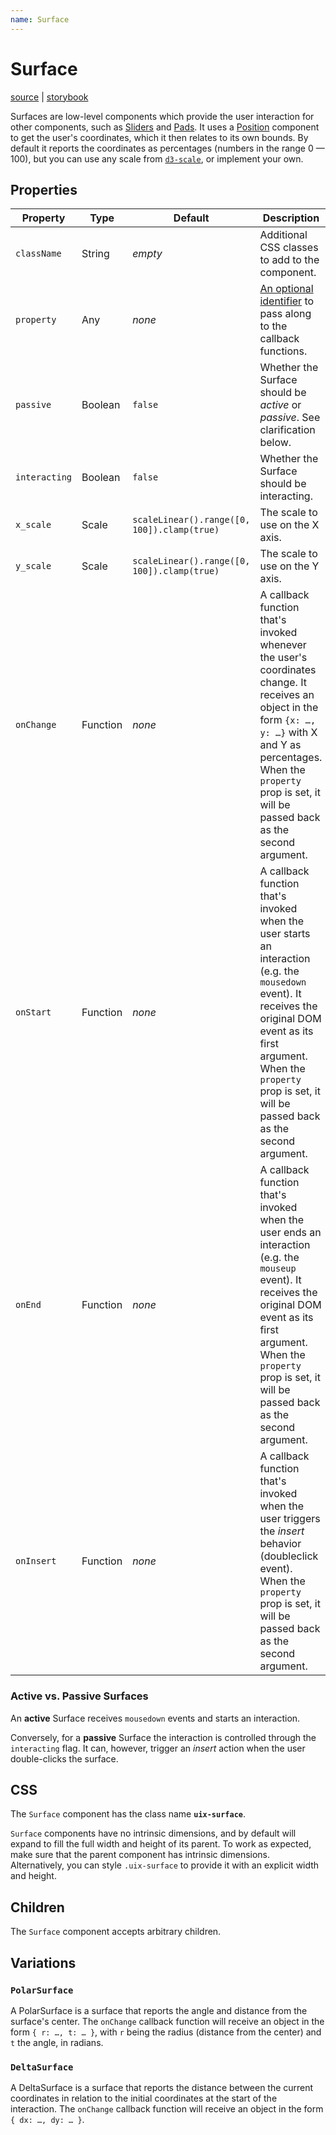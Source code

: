```yaml
---
name: Surface
---
```


# Surface

[source][source] | [storybook][storybook]

Surfaces are low-level components which provide the user interaction for other components, such as [Sliders](./Slider.md) and [Pads](./Pad.md). It uses a [Position](./Position.md) component to get the user's coordinates, which it then relates to its own bounds. By default it reports the coordinates as percentages (numbers in the range 0 — 100), but you can use any scale from [`d3-scale`][d3-scale], or implement your own.

## Properties

| Property      | Type     | Default                                     | Description                                                                                                                                                                                                                                    |
| ------------- | -------- | ------------------------------------------- | ---------------------------------------------------------------------------------------------------------------------------------------------------------------------------------------------------------------------------------------------- |
| `className`   | String   | _empty_                                     | Additional CSS classes to add to the component.                                                                                                                                                                                                |
| `property`    | Any      | _none_                                      | [An optional identifier][property] to pass along to the callback functions.                                                                                                                                                                    |
| `passive`     | Boolean  | `false`                                     | Whether the Surface should be _active_ or _passive_. See clarification below.                                                                                                                                                                  |
| `interacting` | Boolean  | `false`                                     | Whether the Surface should be interacting.                                                                                                                                                                                                     |
| `x_scale`     | Scale    | `scaleLinear().range([0, 100]).clamp(true)` | The scale to use on the X axis.                                                                                                                                                                                                                |
| `y_scale`     | Scale    | `scaleLinear().range([0, 100]).clamp(true)` | The scale to use on the Y axis.                                                                                                                                                                                                                |
| `onChange`    | Function | _none_                                      | A callback function that's invoked whenever the user's coordinates change. It receives an object in the form `{x: …, y: …}` with X and Y as percentages. When the `property` prop is set, it will be passed back as the second argument.       |
| `onStart`     | Function | _none_                                      | A callback function that's invoked when the user starts an interaction (e.g. the `mousedown` event). It receives the original DOM event as its first argument. When the `property` prop is set, it will be passed back as the second argument. |
| `onEnd`       | Function | _none_                                      | A callback function that's invoked when the user ends an interaction (e.g. the `mouseup` event). It receives the original DOM event as its first argument. When the `property` prop is set, it will be passed back as the second argument.     |
| `onInsert`    | Function | _none_                                      | A callback function that's invoked when the user triggers the _insert_ behavior (doubleclick event). When the `property` prop is set, it will be passed back as the second argument.                                                           |

### Active vs. Passive Surfaces

An **active** Surface receives `mousedown` events and starts an interaction.

Conversely, for a **passive** Surface the interaction is controlled through the `interacting` flag. It can, however, trigger an _insert_ action when the user double-clicks the surface.

## CSS

The `Surface` component has the class name **`uix-surface`**.

`Surface` components have no intrinsic dimensions, and by default will expand to fill the full width and height of its parent. To work as expected, make sure that the parent component has intrinsic dimensions. Alternatively, you can style `.uix-surface` to provide it with an explicit width and height.

## Children

The `Surface` component accepts arbitrary children.

## Variations

### `PolarSurface`

A PolarSurface is a surface that reports the angle and distance from the surface's center. The `onChange` callback function will receive an object in the form `{ r: …, t: … }`, with `r` being the radius (distance from the center) and `t` the angle, in radians.

### `DeltaSurface`

A DeltaSurface is a surface that reports the distance between the current coordinates in relation to the initial coordinates at the start of the interaction. The `onChange` callback function will receive an object in the form `{ dx: …, dy: … }`.

[source]: ../../components/Surface/Surface.js
[storybook]: https://danburzo.github.io/uiuiui/storybook-static/?selectedKind=Surface
[d3-scale]: https://github.com/d3/d3-scale
[property]: https://github.com/danburzo/react-recipes/blob/master/recipes/property-pattern.md

